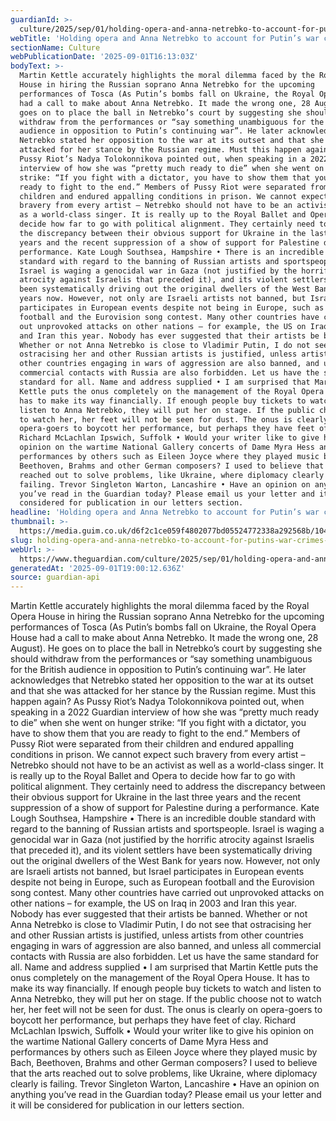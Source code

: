 ```yaml
---
guardianId: >-
  culture/2025/sep/01/holding-opera-and-anna-netrebko-to-account-for-putins-war-crimes
webTitle: 'Holding opera and Anna Netrebko to account for Putin’s war crimes  | Letters '
sectionName: Culture
webPublicationDate: '2025-09-01T16:13:03Z'
bodyText: >-
  Martin Kettle accurately highlights the moral dilemma faced by the Royal Opera
  House in hiring the Russian soprano Anna Netrebko for the upcoming
  performances of Tosca (As Putin’s bombs fall on Ukraine, the Royal Opera House
  had a call to make about Anna Netrebko. It made the wrong one, 28 August). He
  goes on to place the ball in Netrebko’s court by suggesting she should
  withdraw from the performances or “say something unambiguous for the British
  audience in opposition to Putin’s continuing war”. He later acknowledges that
  Netrebko stated her opposition to the war at its outset and that she was
  attacked for her stance by the Russian regime. Must this happen again? As
  Pussy Riot’s Nadya Tolokonnikova pointed out, when speaking in a 2022 Guardian
  interview of how she was “pretty much ready to die” when she went on hunger
  strike: “If you fight with a dictator, you have to show them that you are
  ready to fight to the end.” Members of Pussy Riot were separated from their
  children and endured appalling conditions in prison. We cannot expect such
  bravery from every artist – Netrebko should not have to be an activist as well
  as a world-class singer. It is really up to the Royal Ballet and Opera to
  decide how far to go with political alignment. They certainly need to address
  the discrepancy between their obvious support for Ukraine in the last three
  years and the recent suppression of a show of support for Palestine during a
  performance. Kate Lough Southsea, Hampshire • There is an incredible double
  standard with regard to the banning of Russian artists and sportspeople.
  Israel is waging a genocidal war in Gaza (not justified by the horrific
  atrocity against Israelis that preceded it), and its violent settlers have
  been systematically driving out the original dwellers of the West Bank for
  years now. However, not only are Israeli artists not banned, but Israel
  participates in European events despite not being in Europe, such as European
  football and the Eurovision song contest. Many other countries have carried
  out unprovoked attacks on other nations – for example, the US on Iraq in 2003
  and Iran this year. Nobody has ever suggested that their artists be banned.
  Whether or not Anna Netrebko is close to Vladimir Putin, I do not see that
  ostracising her and other Russian artists is justified, unless artists from
  other countries engaging in wars of aggression are also banned, and unless all
  commercial contacts with Russia are also forbidden. Let us have the same
  standard for all. Name and address supplied • I am surprised that Martin
  Kettle puts the onus completely on the management of the Royal Opera House. It
  has to make its way financially. If enough people buy tickets to watch and
  listen to Anna Netrebko, they will put her on stage. If the public choose not
  to watch her, her feet will not be seen for dust. The onus is clearly on
  opera-goers to boycott her performance, but perhaps they have feet of clay.
  Richard McLachlan Ipswich, Suffolk • Would your writer like to give his
  opinion on the wartime National Gallery concerts of Dame Myra Hess and
  performances by others such as Eileen Joyce where they played music by Bach,
  Beethoven, Brahms and other German composers? I used to believe that the arts
  reached out to solve problems, like Ukraine, where diplomacy clearly is
  failing. Trevor Singleton Warton, Lancashire • Have an opinion on anything
  you’ve read in the Guardian today? Please email us your letter and it will be
  considered for publication in our letters section.
headline: 'Holding opera and Anna Netrebko to account for Putin’s war crimes '
thumbnail: >-
  https://media.guim.co.uk/d6f2c1ce059f4802077bd05524772338a292568b/1043_77_4361_3489/500.jpg
slug: holding-opera-and-anna-netrebko-to-account-for-putins-war-crimes-or-letters
webUrl: >-
  https://www.theguardian.com/culture/2025/sep/01/holding-opera-and-anna-netrebko-to-account-for-putins-war-crimes
generatedAt: '2025-09-01T19:00:12.636Z'
source: guardian-api
---
```

Martin Kettle accurately highlights the moral dilemma faced by the Royal Opera House in hiring the Russian soprano Anna Netrebko for the upcoming performances of Tosca (As Putin’s bombs fall on Ukraine, the Royal Opera House had a call to make about Anna Netrebko. It made the wrong one, 28 August). He goes on to place the ball in Netrebko’s court by suggesting she should withdraw from the performances or “say something unambiguous for the British audience in opposition to Putin’s continuing war”. He later acknowledges that Netrebko stated her opposition to the war at its outset and that she was attacked for her stance by the Russian regime. Must this happen again? As Pussy Riot’s Nadya Tolokonnikova pointed out, when speaking in a 2022 Guardian interview of how she was “pretty much ready to die” when she went on hunger strike: “If you fight with a dictator, you have to show them that you are ready to fight to the end.” Members of Pussy Riot were separated from their children and endured appalling conditions in prison. We cannot expect such bravery from every artist – Netrebko should not have to be an activist as well as a world-class singer. It is really up to the Royal Ballet and Opera to decide how far to go with political alignment. They certainly need to address the discrepancy between their obvious support for Ukraine in the last three years and the recent suppression of a show of support for Palestine during a performance. Kate Lough Southsea, Hampshire • There is an incredible double standard with regard to the banning of Russian artists and sportspeople. Israel is waging a genocidal war in Gaza (not justified by the horrific atrocity against Israelis that preceded it), and its violent settlers have been systematically driving out the original dwellers of the West Bank for years now. However, not only are Israeli artists not banned, but Israel participates in European events despite not being in Europe, such as European football and the Eurovision song contest. Many other countries have carried out unprovoked attacks on other nations – for example, the US on Iraq in 2003 and Iran this year. Nobody has ever suggested that their artists be banned. Whether or not Anna Netrebko is close to Vladimir Putin, I do not see that ostracising her and other Russian artists is justified, unless artists from other countries engaging in wars of aggression are also banned, and unless all commercial contacts with Russia are also forbidden. Let us have the same standard for all. Name and address supplied • I am surprised that Martin Kettle puts the onus completely on the management of the Royal Opera House. It has to make its way financially. If enough people buy tickets to watch and listen to Anna Netrebko, they will put her on stage. If the public choose not to watch her, her feet will not be seen for dust. The onus is clearly on opera-goers to boycott her performance, but perhaps they have feet of clay. Richard McLachlan Ipswich, Suffolk • Would your writer like to give his opinion on the wartime National Gallery concerts of Dame Myra Hess and performances by others such as Eileen Joyce where they played music by Bach, Beethoven, Brahms and other German composers? I used to believe that the arts reached out to solve problems, like Ukraine, where diplomacy clearly is failing. Trevor Singleton Warton, Lancashire • Have an opinion on anything you’ve read in the Guardian today? Please email us your letter and it will be considered for publication in our letters section.
